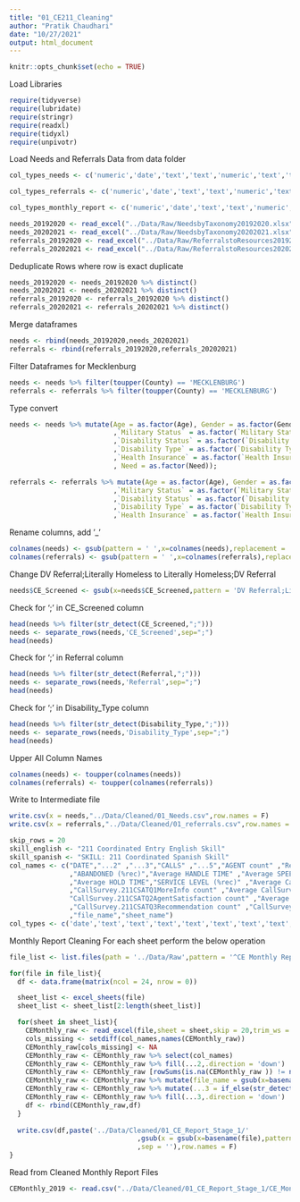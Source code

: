 ```yaml
---
title: "01_CE211_Cleaning"
author: "Pratik Chaudhari"
date: "10/27/2021"
output: html_document
---
```


```r
knitr::opts_chunk$set(echo = TRUE)
```

Load Libraries
```r
require(tidyverse)
require(lubridate)
require(stringr)
require(readxl)
require(tidyxl)
require(unpivotr)
```

Load Needs and Referrals Data from data folder
```r
col_types_needs <- c('numeric','date','text','text','numeric','text','text','text','text','text','text','text','text','text','text','text','text','text','text','text')

col_types_referrals <- c('numeric','date','text','text','numeric','text','text','text','text','text','text','text','text','text','text','text','text')

col_types_monthly_report <- c('numeric','date','text','text','numeric','text','text','text','text','text','text','text','text','text','text','text','text')

needs_20192020 <- read_excel("../Data/Raw/NeedsbyTaxonomy20192020.xlsx",col_types = col_types_needs)
needs_20202021 <- read_excel("../Data/Raw/NeedsbyTaxonomy20202021.xlsx",col_types = col_types_needs)
referrals_20192020 <- read_excel("../Data/Raw/ReferralstoResources20192020.xlsx",col_types = col_types_referrals)
referrals_20202021 <- read_excel("../Data/Raw/ReferralstoResources20202021.xlsx",col_types = col_types_referrals)
```

Deduplicate Rows where row is exact duplicate
```r
needs_20192020 <- needs_20192020 %>% distinct()
needs_20202021 <- needs_20202021 %>% distinct()
referrals_20192020 <- referrals_20192020 %>% distinct()
referrals_20202021 <- referrals_20202021 %>% distinct()
```


Merge dataframes
```r
needs <- rbind(needs_20192020,needs_20202021)
referrals <- rbind(referrals_20192020,referrals_20202021)
```

Filter Dataframes for Mecklenburg
```r
needs <- needs %>% filter(toupper(County) == 'MECKLENBURG')
referrals <- referrals %>% filter(toupper(County) == 'MECKLENBURG')
```

Type convert
```r
needs <- needs %>% mutate(Age = as.factor(Age), Gender = as.factor(Gender), Language = as.factor(Language)
                          ,`Military Status` = as.factor(`Military Status`)
                          ,`Disability Status` = as.factor(`Disability Status`)
                          ,`Disability Type` = as.factor(`Disability Type`)
                          ,`Health Insurance` = as.factor(`Health Insurance`)
                          , Need = as.factor(Need));

referrals <- referrals %>% mutate(Age = as.factor(Age), Gender = as.factor(Gender), Language = as.factor(Language)
                          ,`Military Status` = as.factor(`Military Status`)
                          ,`Disability Status` = as.factor(`Disability Status`)
                          ,`Disability Type` = as.factor(`Disability Type`)
                          ,`Health Insurance` = as.factor(`Health Insurance`))
```

Rename columns, add '_'

```r
colnames(needs) <- gsub(pattern = ' ',x=colnames(needs),replacement = '_')
colnames(referrals) <- gsub(pattern = ' ',x=colnames(referrals),replacement = '_')
```

Change DV Referral;Literally Homeless to Literally Homeless;DV Referral

```r
needs$CE_Screened <- gsub(x=needs$CE_Screened,pattern = 'DV Referral;Literally Homeless',replacement = 'Literally Homeless;DV Referral')
```


Check for ';' in CE_Screened column
```r
head(needs %>% filter(str_detect(CE_Screened,";")))
needs <- separate_rows(needs,'CE_Screened',sep=";")
head(needs)
```

Check for ';' in Referral column
```r
head(needs %>% filter(str_detect(Referral,";")))
needs <- separate_rows(needs,'Referral',sep=";")
head(needs)
```
Check for ';' in Disability_Type column
```r
head(needs %>% filter(str_detect(Disability_Type,";")))
needs <- separate_rows(needs,'Disability_Type',sep=";")
head(needs)
```


Upper All Column Names
```r
colnames(needs) <- toupper(colnames(needs))
colnames(referrals) <- toupper(colnames(referrals))

```

Write to Intermediate file
```r
write.csv(x = needs,"../Data/Cleaned/01_Needs.csv",row.names = F)
write.csv(x = referrals,"../Data/Cleaned/01_referrals.csv",row.names = F)
```

```r
skip_rows = 20
skill_english <- "211 Coordinated Entry English Skill"
skill_spanish <- "SKILL: 211 Coordinated Spanish Skill"
col_names <- c("DATE","...2" ,"...3","CALLS" ,"...5","AGENT count" ,"Reporting.Abandon_Disposition count","ABANDONED count" 
               ,"ABANDONED (%rec)","Average HANDLE TIME" ,"Average SPEED OF ANSWER","Average QUEUE WAIT TIME" 
               ,"Average HOLD TIME","SERVICE LEVEL (%rec)" ,"Average CallSurvey.211CSATQ1MoreInfo"
               ,"CallSurvey.211CSATQ1MoreInfo count" ,"Average CallSurvey.211CSATQ2AgentSatisfaction", 
               "CallSurvey.211CSATQ2AgentSatisfaction count" ,"Average CallSurvey.211CSATQ3Recommendation" 
               ,"CallSurvey.211CSATQ3Recommendation count" ,"CallSurvey.CallSurvey.opt_in count","Reporting.Queue Callback count" 
               ,"file_name","sheet_name")
col_types <- c('date','text','text','text','text','text','text','text','text','text','text','text','text','text','text','text','text','text','text','text','text','text')
```

Monthly Report Cleaning
For each sheet perform the below operation

```r
file_list <- list.files(path = '../Data/Raw',pattern = '^CE Monthly Report*',full.names = T)

for(file in file_list){
  df <- data.frame(matrix(ncol = 24, nrow = 0))

  sheet_list <- excel_sheets(file)
  sheet_list <- sheet_list[2:length(sheet_list)]

  for(sheet in sheet_list){
    CEMonthly_raw <- read_excel(file,sheet = sheet,skip = 20,trim_ws = T,col_types=col_types)
    cols_missing <- setdiff(col_names,names(CEMonthly_raw))
    CEMonthly_raw[cols_missing] <- NA
    CEMonthly_raw <- CEMonthly_raw %>% select(col_names)
    CEMonthly_raw <- CEMonthly_raw %>% fill(...2,.direction = 'down')
    CEMonthly_raw <- CEMonthly_raw [rowSums(is.na(CEMonthly_raw )) != ncol(CEMonthly_raw ),]
    CEMonthly_raw <- CEMonthly_raw %>% mutate(file_name = gsub(x=basename(file_list[1]),pattern=" ",replacement = "_"),sheet_name = sheet)
    CEMonthly_raw <- CEMonthly_raw %>% mutate(...3 = if_else(str_detect(...2,"SKILL:"),...2,as.character(NA)))
    CEMonthly_raw <- CEMonthly_raw %>% fill(...3,.direction = 'down')
    df <- rbind(CEMonthly_raw,df)
  }
  
  write.csv(df,paste('../Data/Cleaned/01_CE_Report_Stage_1/'
                                ,gsub(x = gsub(x=basename(file),pattern=" ",replacement = "_"),pattern = '.xlsx',replacement = '.csv')
                                ,sep = ''),row.names = F)
}
```

Read from Cleaned Monthly Report Files
```r
CEMonthly_2019 <- read.csv("../Data/Cleaned/01_CE_Report_Stage_1/CE_Monthly_Report_2019.xlsx")
```